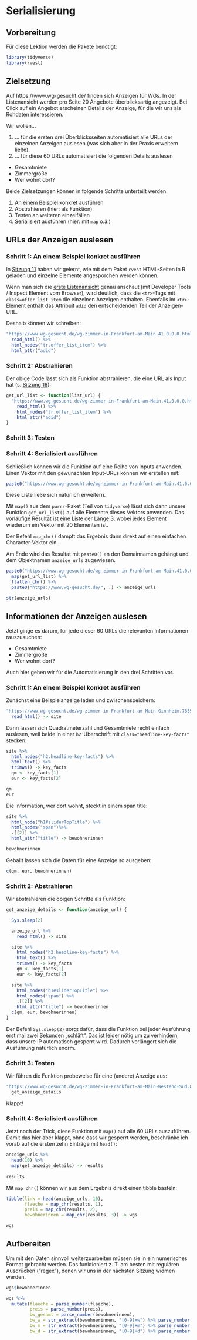 # Serialisierung

## Vorbereitung

Für diese Lektion werden die Pakete benötigt:

```r
library(tidyverse)
library(rvest)
```

## Zielsetzung

Auf https://www.wg-gesucht.de/ finden sich Anzeigen für WGs. In der Listenansicht werden pro Seite 20 Angebote überblicksartig angezeigt. Bei Click auf ein Angebot erscheinen Details der Anzeige, für die wir uns als Rohdaten interessieren.

Wir wollen...

1. ... für die ersten drei Überblicksseiten automatisiert alle URLs der einzelnen Anzeigen auslesen (was sich aber in der Praxis erweitern ließe).
2. ... für diese 60 URLs automatisiert die folgenden Details auslesen
  - Gesamtmiete
  - Zimmergröße
  - Wer wohnt dort?
  
Beide Zielsetzungen können in folgende Schritte unterteilt werden:

1. An einem Beispiel konkret ausführen
2. Abstrahieren (hier: als Funktion)
3. Testen an weiteren einzelfällen
4. Serialisiert ausführen (hier: mit `map` o.ä.)

## URLs der Anzeigen auslesen

### Schritt 1: An einem Beispiel konkret ausführen

In [Sitzung 11](#web-scraping) haben wir gelernt, wie mit dem Paket `rvest` HTML-Seiten in R geladen und einzelne Elemente angesporchen werden können.

Wenn man sich die [erste Listenansicht](https://www.wg-gesucht.de/wg-zimmer-in-Frankfurt-am-Main.41.0.0.0.html) genau anschaut (mit Developer Tools / Inspect Element vom Browser), wird deutlich, dass die `<tr>`-Tags mit `class=offer_list_item` die einzelnen Anzeigen enthalten. Ebenfalls im `<tr>`-Element enthält das Attribuit `adid` den entscheidenden Teil der Anzeigen-URL.

Deshalb können wir schreiben:

```r
"https://www.wg-gesucht.de/wg-zimmer-in-Frankfurt-am-Main.41.0.0.0.html" %>%
  read_html() %>%
  html_nodes("tr.offer_list_item") %>%
  html_attr("adid")
```

### Schritt 2: Abstrahieren

Der obige Code lässt sich als Funktion abstrahieren, die eine URL als Input hat (s. [Sitzung 16](../16_breuer_2005_apis)):

```r
get_url_list <- function(list_url) {
  "https://www.wg-gesucht.de/wg-zimmer-in-Frankfurt-am-Main.41.0.0.0.html" %>%
    read_html() %>%
    html_nodes("tr.offer_list_item") %>%
    html_attr("adid")
}
```


### Schritt 3: Testen

### Schritt 4: Serialisiert ausführen

Schließlich können wir die Funktion auf eine Reihe von Inputs anwenden. Einen Vektor mit den gewünschten Input-URLs können wir erstellen mit:

```r
paste0("https://www.wg-gesucht.de/wg-zimmer-in-Frankfurt-am-Main.41.0.0.",0:4,".html")
```

Diese Liste ließe sich natürlich erweitern.

Mit `map()` aus dem `purrr`-Paket (Teil von `tidyverse`) lässt sich dann unsere Funktion `get_url_list()` auf alle Elemente dieses Vektors anwenden. Das vorläufige Resultat ist eine Liste der Länge 3, wobei jedes Element wiederum ein Vektor mit 20 Elementen ist.

Der Befehl `map_chr()` dampft das Ergebnis dann direkt auf einen einfachen Character-Vektor ein.

Am Ende wird das Resultat mit `paste0()` an den Domainnamen gehängt und dem Objektnamen `anzeige_urls` zugewiesen.

```r

paste0("https://www.wg-gesucht.de/wg-zimmer-in-Frankfurt-am-Main.41.0.0.",0:2,".html") %>%
  map(get_url_list) %>%
  flatten_chr() %>%
  paste0("https://www.wg-gesucht.de/", .) -> anzeige_urls

str(anzeige_urls)
```

## Informationen der Anzeigen auslesen

Jetzt ginge es darum, für jede dieser 60 URLs die relevanten Informationen rauszusuchen:

- Gesamtmiete
- Zimmergröße
- Wer wohnt dort?

Auch hier gehen wir für die Automatisierung in den drei Schritten vor.

### Schritt 1: An einem Beispiel konkret ausführen

Zunächst eine Beispielanzeige laden und zwischenspeichern:

```r
"https://www.wg-gesucht.de/wg-zimmer-in-Frankfurt-am-Main-Ginnheim.7659434.html" %>%
  read_html() -> site
```

Dann lassen sich Quadratmeterzahl und Gesamtmiete recht einfach auslesen, weil beide in einer `h2`-Überschrift mit `class="headline-key-facts"` stecken:

```r
site %>%
  html_nodes("h2.headline-key-facts") %>%
  html_text() %>%
  trimws() -> key_facts
  qm <- key_facts[1]
  eur <- key_facts[2]

qm
eur
```

Die Information, wer dort wohnt, steckt in einem span title:

```r
site %>%
  html_node("h1#sliderTopTitle") %>%
  html_nodes("span")%>%
  .[[2]] %>%
  html_attr("title") -> bewohnerinnen

bewohnerinnen
```

Geballt lassen sich die Daten für eine Anzeige so ausgeben:

```r
c(qm, eur, bewohnerinnen)
```

### Schritt 2: Abstrahieren

Wir abstrahieren die obigen Schritte als Funktion:

```r
get_anzeige_details <- function(anzeige_url) {

  Sys.sleep(2)

  anzeige_url %>%
    read_html() -> site

  site %>%
    html_nodes("h2.headline-key-facts") %>%
    html_text() %>%
    trimws() -> key_facts
    qm <- key_facts[1]
    eur <- key_facts[2]

  site %>%
    html_nodes("h1#sliderTopTitle") %>%
    html_nodes("span") %>%
    .[[2]] %>%
    html_attr("title") -> bewohnerinnen
  c(qm, eur, bewohnerinnen)
}
```

Der Befehl `Sys.sleep(2)` sorgt dafür, dass die Funktion bei jeder Ausführung erst mal zwei Sekunden „schläft“. Das ist leider nötig um zu verhindern, dass unsere IP automatisch gesperrt wird. Dadurch verlängert sich die Ausführung natürlich enorm.

### Schritt 3: Testen

Wir führen die Funktion probeweise für eine (andere) Anzeige aus:

```r
"https://www.wg-gesucht.de/wg-zimmer-in-Frankfurt-am-Main-Westend-Sud.8401009.html" %>%
  get_anzeige_details
```

Klappt!

### Schritt 4: Serialisiert ausführen

Jetzt noch der Trick, diese Funktion mit `map()` auf alle 60 URLs auszuführen. Damit das hier aber klappt, ohne dass wir gesperrt werden, beschränke ich vorab auf die ersten zehn Einträge mit `head()`:

```r
anzeige_urls %>%
  head(10) %>%
  map(get_anzeige_details) -> results
 
results
```

Mit `map_chr()` können wir aus dem Ergebnis direkt einen tibble basteln:

```r
tibble(link = head(anzeige_urls, 10),
       flaeche = map_chr(results, 1),
       preis = map_chr(results, 2),
       bewohnerinnen = map_chr(results, 3)) -> wgs

wgs
```

## Aufbereiten

Um mit den Daten sinnvoll weiterzuarbeiten müssen sie in ein numerisches Format gebracht werden. Das funktioniert z. T. am besten mit regulären Ausdrücken ("regex"), denen wir uns in der nächsten Sitzung widmen werden.

```r
wgs$bewohnerinnen

wgs %>%
  mutate(flaeche = parse_number(flaeche),
         preis = parse_number(preis),
         bw_gesamt = parse_number(bewohnerinnen),
         bw_w = str_extract(bewohnerinnen, "[0-9]+w") %>% parse_number(),
         bw_m = str_extract(bewohnerinnen, "[0-9]+m") %>% parse_number(),
         bw_d = str_extract(bewohnerinnen, "[0-9]+d") %>% parse_number())
```
